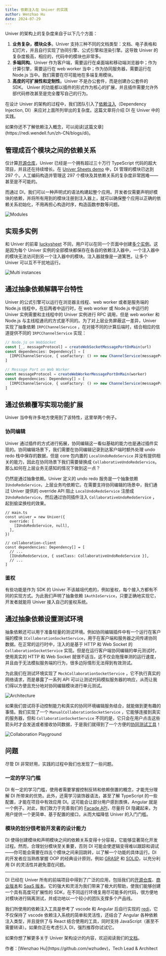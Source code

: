 ```yaml
---
title: 依赖注入在 Univer 的实践
author: Wenzhao Hu
date: 2024-07-29
---
```


Univer 的架构上的复杂度来自于以下几个方面：

1. **业务复杂，模块众多**。Univer 支持三种不同的文档类型：文档、电子表格和幻灯片，并且自行实现了协同引擎、公式引擎和渲染引擎。这导致 Univer 的复杂度极高，相应的，代码中的模块也非常多。
2. **多端同构**。Univer 作为客户端，需要运行在桌面端和移动端浏览器中；作为计算引擎，需要运行在 web worker 当中；作为协同服务器，需要运行在 Node.js 当中。我们需要在尽可能地在多端复用模块。
3. **高度的可扩展性和定制性**。Univer 不是办公套件，而是创建办公套件的 SDK。 Univer 的功能都以插件的形式作为核心的扩展，并且插件需要允许外部代码修改甚至是完全覆写自己的行为。

在设计 Univer 的架构的过程中，我们团队引入了[依赖注入](https://zh.wikipedia.org/wiki/%E4%BE%9D%E8%B5%96%E6%B3%A8%E5%85%A5)（Dependency Injection, DI）来应对上面所列举出的复杂度。这篇文章将介绍 DI 在 Univer 中的实践。

<Callout>
  如果你还不了解依赖注入概念，可以阅读[这篇文章](https://redi.wendell.fun/zh-CN/blogs/di)。
</Callout>

## 管理成百个模块之间的依赖关系

仅计算[开源仓库](https://github.com/dream-num/univer)，Univer 已经是一个拥有超过三十万行 TypeScript 代码的超大项目，并且还在持续增长。在 [Univer Sheets demo](https://univer.ai/examples/sheets) 中，DI 管理的模块已达到 297 个。人工编码构造并管理这 297 个模块及其依赖关系的复杂度非常困难——甚至是不可能的。

而通过 DI，我们可以一种声明式的语法构建起整个应用。开发者仅需要声明好模块的依赖，并将所有用到的模块注册到注入器上，就可以确保整个应用以正确的依赖关系初始化，不用再担心构造时序，构造函数参数等问题。

![Modules](./di/0.png)

## 实现多实例

和 Univer 的前辈 [luckysheet](https://github.com/dream-num/Luckysheet) 不同，用户可以在同一个页面中创建[多个实例](https://univer.ai/examples/sheets-multi)。这是因为每个 Univer 实例的全部模块都保存在各自的依赖注入器中，一个注入器中的模块无法访问到另一个注入器中的模块。注入器就像是一道篱笆，让多个 Univer 可以互不干扰地运行。

![Multi instances](./di/1.png)

## 通过抽象依赖解耦平台特性

Univer 的公式引擎可以运行在浏览器主线程、web worker 或者是服务端的 Node.js 线程中，在后两者中运行时，在 web worker 或 Node.js 中运行的 Univer 实例需要和主线程中的 Univer 实例进行 RPC 调用，但是 web worker 和 Node.js 与主线程通讯的方式是不同的。为了对上层业务屏蔽这一差异，Univer 实现了抽象依赖 `IRPCChannelService` ，在对接不同的计算后端时，结合相应的信道提供不同的 `IRPCChannelService` 实现：

```typescript
// Node.js on WebSocket
const [_, messageProtocol] = createWebSocketMessagePortOnMain(url)
const dependencies: Dependency[] = [
  [IRPCChannelService, { useFactory: () => new ChannelService(messageProtocol) }],
]

// Message Port on Web Worker
const messageProtocol = createWebWorkerMessagePortOnMain(worker)
const dependencies: Dependency[] = [
  [IRPCChannelService, { useFactory: () => new ChannelService(messageProtocol) }],
]
```

## 通过依赖覆写实现功能扩展

Univer 当中有许多地方使用到了该特性，这里举两个例子。

### 协同编辑

Univer 通过插件的方式进行拓展，协同编辑这一看似基础的能力也是通过插件实现的。协同编辑场景下，我们需要在协同编辑记录到达客户端时额外处理 undo redo 栈中保存的数据，但是 core 包内置的 `LocalUndoRedoService` 并没有提供相关的能力，因此在协同场景下我们需要替换成 `CollaborativeUndoRedoService`。那么如何在上层业务无感知的情况下做到这一点？

仍然是通过抽象依赖。Univer 定义的 undo redo 服务是一个抽象依赖 `IUndoRedoService`，上层业务均依赖它。在需要支持协同编辑的场景中，我们通过 Univer 提供的 override API 阻止 `LocalUndoRedoService` 注册成 `IUndoRedoService`，然后通过协同插件注入 `CollaborativeUndoRedoService` ，起到偷梁换柱的效果。

```tsx
// main.ts
const univer = new Univer({
  override: [
    [IUndoRedoService, null],
  ],
})

// collaboration-client
const dependencies: Dependency[] = [
  // ...
  [IUndoRedoService, { useClass: CollaborativeUndoRedoService }],
  // ...
]
```

### 鉴权

有些功能是作为 SDK 的 Univer 不该越俎代庖的，例如鉴权，每个接入方都有不同的实现方式。为此我们声明了抽象依赖 `IAuthIoService`，只要正确地实现它，开发者就能将 Univer 接入自己的鉴权系统。

## 通过抽象依赖设置测试环境

抽象依赖还可以用于准备轻量的测试环境。例如协同编辑插件中有一个运行在客户端的模块 `ICollaborationSocketService`，用于在客户端和服务器之间传递协同数据。在正常的运行时中，注入的是基于 HTTP 和 Web Socket 的 `CollaborationSocketService` 实现。但是在运行客户端协同编辑的单元测试时，使用真实的 HTTP 和 Web Socket 就很不适当，这不仅会拖慢单测的运行速度，并且由于无法模拟服务端的行为，很多边际情形无法得到有效测试。

为此我们在测试环境实现了 `MockCollaborationSocketService` ，它不执行真实的网络请求，而是暴露了一系列 API 可以让测试代码模拟服务器的响应，从而让我们得以方便且充分地对协同编辑模块进行单元测试。

![Architecture](./di/2.png)

如果我们尝试将手动控制能力和真实的协同环境编辑服务结合，就能做到更有趣的事情。我们实现了一个 `ManualCollaborationSocketService` ，它能够连接到真实的服务器，但和 `CollaborationSocketService` 不同的是，它只会在用户点击这些箭头时才会发送或者接收协同数据，于是我们就得到了一个方便的[协同测试工具](https://univer.ai/pro/examples/sheets-collaboration-playground?unit=rA6uCSvKSUuGMq2lOm5Mwg&type=2&subunit=kYrr5Ggs7PSIez4bWWf00)！

![Collaboration Playground](./di/3.png)

## 问题

尽管 DI 非常好用，实践的过程中我们也发现了一些问题。

### 一定的学习门槛

DI 有一定的学习门槛，使用者需要掌握控制反转和依赖倒置的概念，才能充分理解 DI 所带来的优势。此外，还需学习装饰器语法，甚至了解 TypeScript 的一些配置，才能在项目中有效应用 DI。这可能会让部分用户感到畏惧，Angular 就是一个例子。对此，我们致力于完善我们的 [Facade API](/zh-CN/guides/sheets/getting-started/facade)，尽量将 DI 隐藏起来，为用户提供一个更简单、基于配置的接口，从而大幅降低 Univer 的入门门槛。

### 模块的划分很考验开发者的设计能力

DI 使得创建模块和声明模块之间的依赖关系变得十分容易，它能够显著简化开发过程。然而，合理划分模块至关重要，否则 DI 可能会使逻辑变得难以跟踪和调试——你可能会需要在四五个模块之间来回跳转，以了解一个功能的具体运行。DI 的开发者应当熟练掌握 OOP 的经典设计原则，例如 [GRASP](https://en.wikipedia.org/wiki/GRASP_(object-oriented_design)) 和 [SOLID](https://www.digitalocean.com/community/conceptual-articles/s-o-l-i-d-the-first-five-principles-of-object-oriented-design)，以充分利用 DI 的灵活性并避免潜在问题。

---

DI 已经在 Univer 所有的前端项目中得到了广泛的应用，包括我们的[开源仓库](https://github.com/dream-num/univer)、[商业版本](https://univer.ai/)和 [SaaS 版本](https://space.univer.ai/)。它的强大和灵活为我们带来了极大的帮助，使我们能够创建一个具有高度可扩展性的 SDK，在不同运行环境复用尽可能多的代码，很方便地对模块进行隔离测试，并成功地以一个较小的团队支撑多个产品线。

我们所使用的依赖注入工具是参考了 vscode 和 Angular 后自行实现的 [redi](https://www.notion.so/991adceb8bb244278e9897588d639aff?pvs=21)，它不仅保持了 vscode 依赖注入系统的简单和灵活性，还结合了 Angular 各种依赖注入类型，并且提供了与 React 结合使用的工具，同时支持 JavaScript（甚至不需要转译）。如果你正在考虑引入 DI，强烈推荐你试试它。

如果你想了解更多关于 Univer 架构设计的内容，欢迎阅读我们的[文档](/zh-CN/guides/recipes/architecture/univer)。

<p className="text-gray-500 text-sm mt-8">作者：[Wenzhao Hu](https://github.com/wzhudev)，Tech Lead & Architect</p>
